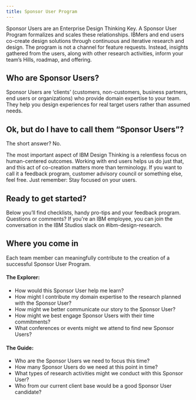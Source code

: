 ```yaml
---
title: Sponsor User Program
---
```



<PageDescription>

Sponsor Users are an Enterprise Design Thinking Key. A Sponsor User Program formalizes and scales these relationships. IBMers and end users co-create design solutions through continuous and iterative research and design. The program is not a channel for feature requests. Instead, insights gathered from the users, along with other research activities, inform your team’s Hills, roadmap, and offering.

</PageDescription>

## Who are Sponsor Users?

Sponsor Users are ‘clients’ (customers, non-customers, business partners, end users or organizations) who provide domain expertise to your team. They help you design experiences for real target users rather than assumed needs.

## Ok, but do I have to call them “Sponsor Users”?

The short answer? No.

The most important aspect of IBM Design Thinking is a relentless focus on human-centered outcomes. Working with end users helps us do just that, and this act of co-creation matters more than terminology. If you want to call it a feedback program, customer advisory council or something else, feel free. Just remember: Stay focused on your users.

## Ready to get started?

Below you’ll find checklists, handy pro-tips and your feedback program. Questions or comments? If you're an IBM employee, you can join the conversation in the IBM Studios slack on #ibm-design-research.

<div className="bx--row bx--no-gutter">
  <NavTile
    title="Planning your program"
    description="Everyone has a responsibility to advocate for a deeper understanding of the end user."
    href="/sponsor-user-program/planning"
  />
  <NavTile
    title="Starting your program"
    description="Embrace the beginner’s mindset. Always ask why. Look with an unbiased lens."
    href="/sponsor-user-program/starting"
  />
  <NavTile
    title="Running your program"
    description="Sometimes the fastest path to understanding is through making."
    href="/sponsor-user-program/running"
  />
  <NavTile
    title="Wrapping up your program"
    description="Embrace the beginner’s mindset. Always ask why. Look with an unbiased lens."
    href="/sponsor-user-program/wrapping-up"
  />
</div>

## Where you come in

Each team member can meaningfully contribute to the creation of a successful Sponsor User Program.

#### The Explorer:

- How would this Sponsor User help me learn?
- How might I contribute my domain expertise to the research planned with the Sponsor User?
- How might we better communicate our story to the Sponsor User?
- How might we best engage Sponsor Users with their time commitments?
- What conferences or events might we attend to find new Sponsor Users?

#### The Guide:

- Who are the Sponsor Users we need to focus this time?
- How many Sponsor Users do we need at this point in time?
- What types of research activities might we conduct with this Sponsor User?
- Who from our current client base would be a good Sponsor User candidate?
